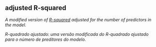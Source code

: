 ## adjusted R-squared

<div class="translation" lang="en">

<dfn>A modified version of [R-squared](r.html#r-squared) adjusted for the number of predictors in the model.</dfn>

</div>


<div class="translation" lang="pt-br"> 

<dfn>R-quadrado ajustado: uma versão modificada do R-quadrado ajustado para o número de preditores do modelo.</dfn>

</div>


